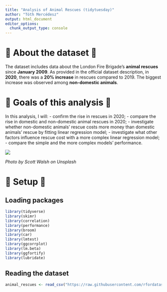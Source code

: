 ```yaml
---
title: "Analysis of Animal Rescues (tidytuesday)"
author: "Tóth Mercédesz"
output: html_document
editor_options: 
  chunk_output_type: console
---
```

# 🐾 About the dataset 🐾

The dataset includes data about the London Fire Brigade's **animal rescues** since **January 2009**. As provided in the official dataset description, in **2020**, there was a **20% increase** in rescues compared to 2019. The biggest increase was observed among **non-domestic animals**.

# 🐾 Goals of this analysis 🐾

In this analysis, I will:
- confirm the rise in rescues in 2020;
- compare the rise in domestic and non-domestic animal rescues in 2020;
- investigate whether non-domestic animals' rescue costs more money  than domestic animals' rescue by fitting linear regression model;
- investigate what other factors influence rescue cost with a more complex linear regression model;
- compare the simple and the more complex models' performance.

![](https://unsplash.com/photos/brown-animal-on-green-grass-CQl3Y5bV6FA?fbclid=IwZXh0bgNhZW0CMTEAAR3WEhPMvzJhAjxX7eeva-pQReK8zQtncIzwZbh5gTTJCj3KXel5s-G8w1A_aem_NAjyAU18jwqKcNRbIx4U5w)

*Photo by Scott Walsh on Unsplash*

# 🐾 Setup 🐾

## Loading packages

```r
library(tidyverse)
library(skimr)
library(correlation)
library(performance)
library(broom)
library(car)
library(lmtest)
library(ggcorrplot)
library(lm.beta)
library(ggfortify)
library(lubridate)
```

## Reading the dataset

```r
animal_rescues <- read_csv("https://raw.githubusercontent.com/rfordatascience/tidytuesday/main/data/2021/2021-06-29/animal_rescues.csv")
```
